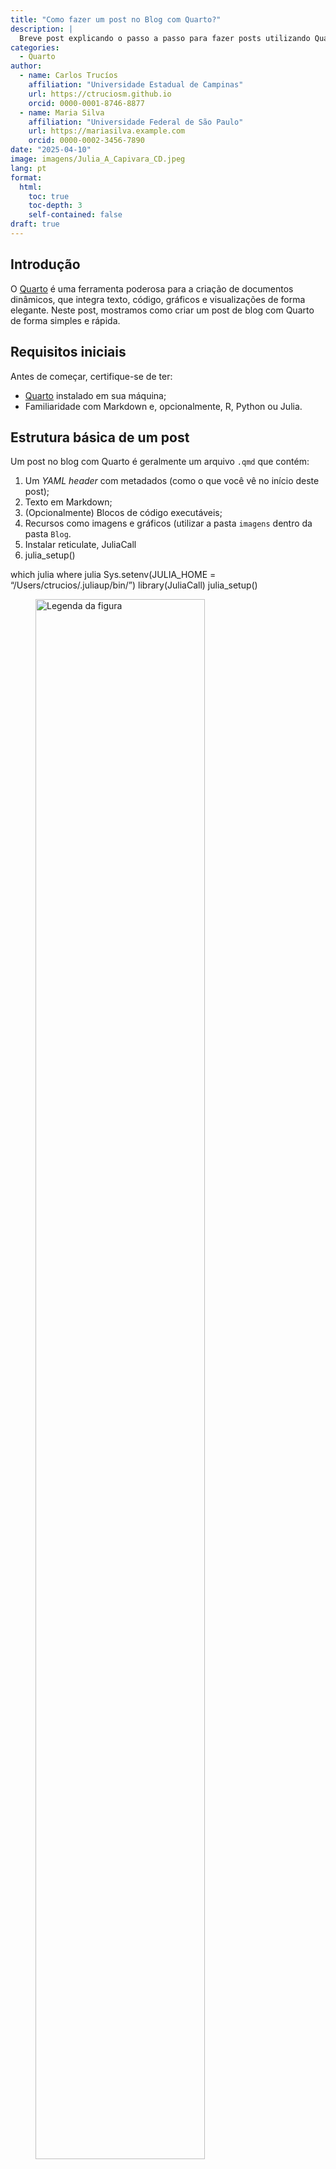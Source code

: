 ```yaml
---
title: "Como fazer um post no Blog com Quarto?"
description: |
  Breve post explicando o passo a passo para fazer posts utilizando Quarto.
categories:
  - Quarto
author:
  - name: Carlos Trucíos
    affiliation: "Universidade Estadual de Campinas"
    url: https://ctruciosm.github.io
    orcid: 0000-0001-8746-8877
  - name: Maria Silva
    affiliation: "Universidade Federal de São Paulo"
    url: https://mariasilva.example.com
    orcid: 0000-0002-3456-7890
date: "2025-04-10"
image: imagens/Julia_A_Capivara_CD.jpeg
lang: pt
format:
  html:
    toc: true
    toc-depth: 3
    self-contained: false
draft: true
---
```


## Introdução

O [Quarto](https://quarto.org) é uma ferramenta poderosa para a criação de documentos dinâmicos, que integra texto, código, gráficos e visualizações de forma elegante. Neste post, mostramos como criar um post de blog com Quarto de forma simples e rápida.

## Requisitos iniciais

Antes de começar, certifique-se de ter:

- [Quarto](https://quarto.org/docs/get-started/) instalado em sua máquina;
- Familiaridade com Markdown e, opcionalmente, R, Python ou Julia.


## Estrutura básica de um post

Um post no blog com Quarto é geralmente um arquivo `.qmd` que contém:

1. Um _YAML header_ com metadados (como o que você vê no início deste post);
2. Texto em Markdown;
3. (Opcionalmente) Blocos de código executáveis;
4. Recursos como imagens e gráficos (utilizar a pasta `imagens` dentro da pasta `Blog`.
5. Instalar reticulate, JuliaCall
6. julia_setup()



which julia
where julia
Sys.setenv(JULIA_HOME = "/Users/ctrucios/.juliaup/bin/")
library(JuliaCall)
julia_setup()


::: center
![Legenda da figura](imagens/Capi_2.jpeg){width=80%}
:::




### Incluindo código


```r
rnorm(5)
```



```python
2+2
```


```julia
2*2
```



### Formulas

Seguir o formato latex:

$$Y_t = \sqrt{262} \times \beta_1 X_t + \epsilon_t$$


### Blocos



::: {.callout-note icon=false}
### Teste

jsbjhbxjhsbd


:::



### Antes de terminar

1. Peça ao chatgpt melhorar o texto o corrigir o portugies
2. Alguém será o editor do seu texto (pós-graduando, posdoc ou eu)